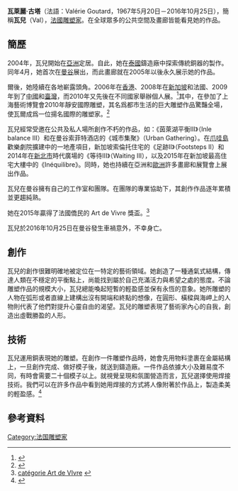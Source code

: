 {{roughtranslation|time=2015-10-12T09:25:37+00:00}}
'''瓦萊麗·古塔'''（法語：Valérie Goutard，1967年5月20日－2016年10月25日），簡稱'''瓦兒'''（Val），[[法國|法國]][[雕塑家|雕塑家]]。在全球眾多的公共空間及畫廊皆能看見她的作品。

==簡歷==
2004年，瓦兒開始在[[亞洲|亞洲]]定居。自此，她在[[泰國|泰國]]鑄造廠中探索傳統銅器的製作。同年4月，她首次在[[曼谷|曼谷]]展出，而此畫廊就在2005年以後永久展示她的作品。

爾後，她陸續在各地嶄露頭角。2006年在[[香港|香港]]、2008年在[[新加坡|新加坡]]和法國、2009年到了[[中國|中國]]和[[臺灣|臺灣]]，而2010年又先後在不同國家舉辦個人展。<ref>{{Citation|first = Tammarin|last = Dejsupa|title = Bangkok Post article|url = http://www.bangkokpost.com/print/359661/|website = www.bangkokpost.com|access-date = 2015-06-22}}</ref>其中，在參加了上海藝術博覽會2010年靜安國際雕塑，其名爲都市生活的巨大雕塑作品驚豔全場，使瓦爾成爲一位揚名國際的雕塑家。<ref>{{Citation|title = Shanghai Art Fair 2011 (15th) — Purple Roof Art Gallery|url = http://www.sartfair.com/2012/eweb/show.asp?id=2915|website = www.sartfair.com|access-date = 2015-06-22|archive-url = https://web.archive.org/web/20150622085900/http://www.sartfair.com/2012/eweb/show.asp?id=2915|archive-date = 2015-06-22|dead-url = yes}}</ref>

瓦兒經常受邀在公共及私人場所創作不朽的作品，如：《茵萊湖平衡III》（Inle balance III）和在曼谷索菲特酒店的《城市集聚》（Urban Gathering）。在[[爪哇島|爪哇島]]歡樂劇院擴建中的一地產項目，新加坡索倫托住宅的《足跡II》（Footsteps II）和2014年在[[新北市|新北市]]時代廣場的《等待III》（Waiting III），以及2015年在新加坡最高住宅大樓中的《Inéquilibre》。同時，她也持續在亞洲和[[歐洲|歐洲]]許多畫廊和展覽會上展出作品。

瓦兒在曼谷擁有自己的工作室和團隊。在團隊的專業協助下，其創作作品逐年累積並更趨純熟。

她在2015年贏得了法國僑民的 Art de Vivre 獎盃。<ref>[http://www.lepetitjournal.com/les-trophees-2015-candidats/item/519-troph%C3%A9e-art-de-vivre catégorie Art de VIvre] {{webarchive|url=https://web.archive.org/web/20150711203931/http://www.lepetitjournal.com/les-trophees-2015-candidats/item/519-troph%C3%A9e-art-de-vivre |date=2015-07-11 }}</ref>

瓦兒於2016年10月25日在曼谷發生車禍意外，不幸身亡。

==創作==
瓦兒的創作很難明確地被定位在一特定的藝術領域。她創造了一種通氣式結構，傳達人類在不穩定的平衡點上，尚能找到屬於自己充滿活力與希望之處的態度。不論雕塑作品的規模大小，瓦兒總能喚起短暫的輕盈感並保有永恆的意象。她所雕塑的人物在弧形或者直線上建構出沒有開端和終點的想像，在圓形、橫樑與海岬上的人物則代表了他們對提升心靈自由的渴望。瓦兒的雕塑表現了藝術家內心的自我，創造出虛戰勝盈的人形。

==技術==
瓦兒運用銅表現她的雕塑。在創作一件雕塑作品時，她會先用物料塗裹在金屬結構上，一旦創作完成、做好模子後，就送到鑄造廠。一件作品依據大小及難易度不同，有時會需要二十個模子以上。就視覺呈現和氛圍營造而言，瓦兒選擇使用焊接技術。我們可以在許多作品中看到她用焊接的方式將人像附著於作品上，製造柔美的輕盈感。<ref>{{Citation|author1 = Cheah Ul-Hoon|title = Drawing out dualities in molten metal|newspaper = The Business Times|year = 2014}}</ref>

==參考資料==
{{reflist}}

[[Category:法国雕塑家|Category:法国雕塑家]]